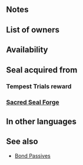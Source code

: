 {{SkillPage Tabs}}{{Passive
|name=Spd/Res Form
|type=A
|exclusive=0
|canUseMove={{MoveList|all}}
|canUseWeapon={{WeaponList|all}}
|1name=Spd/Res Form 1
|1tagid=SID_速さ魔防の密集1
|alt1name=Spd Res Form 1
|1effect=If unit is within 2 spaces of an ally, grants Spd/Res+X to unit during combat (X = number of allies within 2 spaces; max 3).
|1required=-
|1cost=60
|1promotionRarity=4
|1promotionTier=1
|2name=Spd/Res Form 2
|2tagid=SID_速さ魔防の密集2
|alt2name=Spd Res Form 2
|2effect=If unit is within 2 spaces of an ally, grants Spd/Res+X to unit during combat (X = number of allies within 2 spaces + 2; max 5).
|2cost=120
|2promotionRarity=5
|2promotionTier=1
|3name=Spd/Res Form 3
|3tagid=SID_速さ魔防の密集3
|alt3name=Spd Res Form 3
|3effect=If unit is within 2 spaces of an ally, grants Spd/Res+X to unit during combat (X = 2 × number of allies within 2 spaces, + 1; max 7).
|3cost=240
|properties=random_owner
}}
==Notes==
{{Combat boosts}}
==List of owners==
{{Skill Hero List}}
==Availability==
{{PassiveFocusList}}
{{PassiveDistributionList}}
{{PassiveCombatManualList}}
==Seal acquired from==
===Tempest Trials reward===
{{Tempest Trials seal reward}}
===[[Sacred Seal Forge]]===
{{SealCosts
|seals=Spd/Res Form 1;Spd/Res Form 2;Spd/Res Form 3
|badgeColor=Transparent
|costs1=20;100;20
|costs2=60;200;50
|costs3=400;1000;100
}}
==In other languages==
{{OtherLanguages
|english=Spd/Res Form
|japanese=速さ魔防の密集
|german=Ges./Res.-Schar
|spanishEU=Pelotón Vel/Res
|spanishLA=Forma Vel./Res.
|french=Troupe Vit/Rés
|italian=Forma Vel/Res
|chineseTW=速度魔防的密集
|portuguese=Forma Vel./Res.
}}
==See also==
* [[Bond Passives]]
{{Seals Navbox}}
{{Passives Navbox|A}}